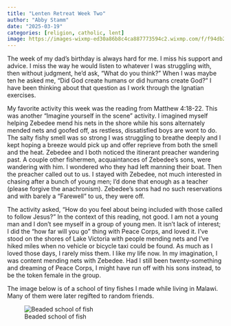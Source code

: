 ```yaml
---
title: "Lenten Retreat Week Two"
author: "Abby Stamm"
date: "2025-03-19"
categories: [religion, catholic, lent]
image: https://images-wixmp-ed30a86b8c4ca887773594c2.wixmp.com/f/f94db2db-b96a-432a-94d7-028d717c10a1/d1wl521-c02b7f45-c746-4a6b-b14e-2babb2dd533b.jpg/v1/fit/w_600,h_253,q_70,strp/beaded_school_of_fishes_by_anabiyeni_d1wl521-375w-2x.jpg?token=eyJ0eXAiOiJKV1QiLCJhbGciOiJIUzI1NiJ9.eyJzdWIiOiJ1cm46YXBwOjdlMGQxODg5ODIyNjQzNzNhNWYwZDQxNWVhMGQyNmUwIiwiaXNzIjoidXJuOmFwcDo3ZTBkMTg4OTgyMjY0MzczYTVmMGQ0MTVlYTBkMjZlMCIsIm9iaiI6W1t7ImhlaWdodCI6Ijw9MjUzIiwicGF0aCI6IlwvZlwvZjk0ZGIyZGItYjk2YS00MzJhLTk0ZDctMDI4ZDcxN2MxMGExXC9kMXdsNTIxLWMwMmI3ZjQ1LWM3NDYtNGE2Yi1iMTRlLTJiYWJiMmRkNTMzYi5qcGciLCJ3aWR0aCI6Ijw9NjAwIn1dXSwiYXVkIjpbInVybjpzZXJ2aWNlOmltYWdlLm9wZXJhdGlvbnMiXX0.eJjVZpTmgeNq3YCVPSdUBe-KKxX8xn5rHqZX07Oxk0k
---
```


The week of my dad's birthday is always hard for me. I miss his support and advice. I miss the way he would listen to whatever I was struggling with, then without judgment, he'd ask, "What do you think?" When I was maybe ten he asked me, "Did God create humans or did humans create God?" I have been thinking about that question as I work through the Ignatian exercises.

My favorite activity this week was the reading from Matthew 4:18-22. This was another "Imagine yourself in the scene" activity. I imagined myself helping Zebedee mend his nets in the shore while his sons alternately mended nets and goofed off, as restless, dissatisfied boys are wont to do. The salty fishy smell was so strong I was struggling to breathe deeply and I kept hoping a breeze would pick up and offer reprieve from both the smell and the heat. Zebedee and I both noticed the itinerant preacher wandering past. A couple other fishermen, acquaintances of Zebedee's sons, were wandering with him. I wondered who they had left manning their boat. Then the preacher called out to us. I stayed with Zebedee, not much interested in chasing after a bunch of young men; I'd done that enough as a teacher (please forgive the anachronism). Zebedee's sons had no such reservations and with barely a "Farewell" to us, they were off. 

The activity asked, "How do you feel about being included with those called to follow Jesus?" In the context of this reading, not good. I am not a young man and I don't see myself in a group of young men. It isn't lack of interest; I did the "how far will you go" thing with Peace Corps, and loved it. I've stood on the shores of Lake Victoria with people mending nets and I've hiked miles when no vehicle or bicycle taxi could be found. As much as I loved those days, I rarely miss them. I like my life now. In my imagination, I was content mending nets with Zebedee. Had I still been twenty-something and dreaming of Peace Corps, I might have run off with his sons instead, to be the token female in the group.

The image below is of a school of tiny fishes I made while living in Malawi. Many of them were later regifted to random friends.


![Beaded school of fish](https://images-wixmp-ed30a86b8c4ca887773594c2.wixmp.com/f/f94db2db-b96a-432a-94d7-028d717c10a1/d1wl521-c02b7f45-c746-4a6b-b14e-2babb2dd533b.jpg/v1/fit/w_600,h_253,q_70,strp/beaded_school_of_fishes_by_anabiyeni_d1wl521-375w-2x.jpg?token=eyJ0eXAiOiJKV1QiLCJhbGciOiJIUzI1NiJ9.eyJzdWIiOiJ1cm46YXBwOjdlMGQxODg5ODIyNjQzNzNhNWYwZDQxNWVhMGQyNmUwIiwiaXNzIjoidXJuOmFwcDo3ZTBkMTg4OTgyMjY0MzczYTVmMGQ0MTVlYTBkMjZlMCIsIm9iaiI6W1t7ImhlaWdodCI6Ijw9MjUzIiwicGF0aCI6IlwvZlwvZjk0ZGIyZGItYjk2YS00MzJhLTk0ZDctMDI4ZDcxN2MxMGExXC9kMXdsNTIxLWMwMmI3ZjQ1LWM3NDYtNGE2Yi1iMTRlLTJiYWJiMmRkNTMzYi5qcGciLCJ3aWR0aCI6Ijw9NjAwIn1dXSwiYXVkIjpbInVybjpzZXJ2aWNlOmltYWdlLm9wZXJhdGlvbnMiXX0.eJjVZpTmgeNq3YCVPSdUBe-KKxX8xn5rHqZX07Oxk0k)
